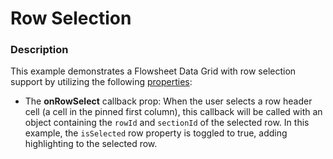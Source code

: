 
# Row Selection

### Description
This example demonstrates a Flowsheet Data Grid with row selection support by utilizing the following [properties](/components/cerner-terra-framework-docs/data-grid/flowsheet-data-grid/about#properties):

* The **onRowSelect** callback prop: When the user selects a row header cell (a cell in the pinned first column), this callback will be called with an object containing the `rowId` and `sectionId` of the selected row.
In this example, the `isSelected` row property is toggled to true, adding highlighting to the selected row.

<RowSelection title='Flowsheet Data Grid with Row Selection' />
